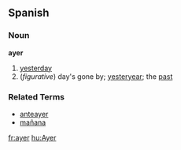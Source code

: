 == Spanish ==
=== Noun ===
'''ayer'''
# [[yesterday]]
# (''figurative'') day's gone by; [[yesteryear]]; the [[past]]

=== Related Terms ===
*[[anteayer]]
*[[mañana]]

[[fr:ayer]]
[[hu:Ayer]]
